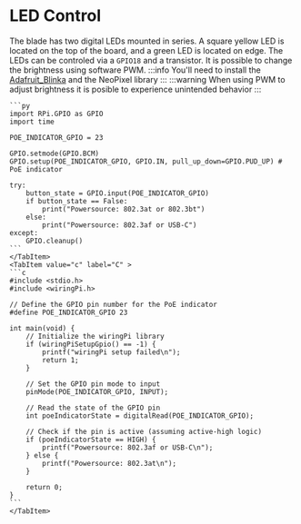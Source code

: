 
# LED Control

The blade has two digital LEDs mounted in series. A square yellow LED is located on the top of the board, and a green LED is located on edge.
The LEDs can be controled via a `GPIO18` and a transistor. It is possible to change the brightness using software PWM. 
:::info
You'll need to install the [Adafruit_Blinka](https://learn.adafruit.com/circuitpython-on-raspberrypi-linux/installing-circuitpython-on-raspberry-pi) and the NeoPixel library
:::
:::warning
When using PWM to adjust brightness it is posible to experience unintended behavior
:::
<Tabs groupId='code-lang'>
    <TabItem value="python" label="Python" default>

    ```py
    import RPi.GPIO as GPIO
    import time

    POE_INDICATOR_GPIO = 23

    GPIO.setmode(GPIO.BCM)
    GPIO.setup(POE_INDICATOR_GPIO, GPIO.IN, pull_up_down=GPIO.PUD_UP) # PoE indicator

    try:
        button_state = GPIO.input(POE_INDICATOR_GPIO)
        if button_state == False:
            print("Powersource: 802.3at or 802.3bt")
        else:
            print("Powersource: 802.3af or USB-C")
    except:
        GPIO.cleanup()
    ```
    </TabItem>
    <TabItem value="c" label="C" >
    ```c
    #include <stdio.h>
    #include <wiringPi.h>

    // Define the GPIO pin number for the PoE indicator
    #define POE_INDICATOR_GPIO 23

    int main(void) {
        // Initialize the wiringPi library
        if (wiringPiSetupGpio() == -1) {
            printf("wiringPi setup failed\n");
            return 1;
        }

        // Set the GPIO pin mode to input
        pinMode(POE_INDICATOR_GPIO, INPUT);

        // Read the state of the GPIO pin
        int poeIndicatorState = digitalRead(POE_INDICATOR_GPIO);

        // Check if the pin is active (assuming active-high logic)
        if (poeIndicatorState == HIGH) {
            printf("Powersource: 802.3af or USB-C\n");
        } else {
            printf("Powersource: 802.3at\n");
        }

        return 0;
    }
    ```
    </TabItem>
</Tabs>